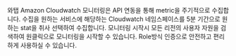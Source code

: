 <!-- 
---
id: amazon-cloudwatch-intro
title: Amazon Cloudwatch
description: Amazon Cloudwatch 개요를 안내합니다.
tags: [ 설치하기, Amazon Cloudwatch ]
---
-->
<!-- 개요 -->

와탭 Amazon Cloudwatch 모니터링은 API 연동을 통해 metric을 주기적으로 수집합니다. 수집을 원하는 서비스에 해당하는 Cloudwatch 네임스페이스를 5분 기간으로 원하는 stat을 취사 선택하여 수집합니다. 모니터링 시작시 모든 리전의 사용자 자원을 검색하여 원클릭으로 모니터링을 시작할 수 있습니다. Role방식 인증으로 안전하고 편리하게 사용하실 수 있습니다. 